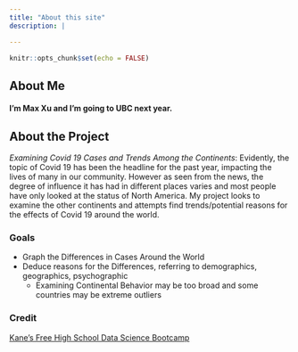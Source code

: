 ```yaml
---
title: "About this site"
description: |

---
```


```r
knitr::opts_chunk$set(echo = FALSE)
```

## About Me
#### I'm **Max Xu** and I'm going to UBC next year. 
## About the Project
*Examining Covid 19 Cases and Trends Among the Continents*: Evidently, the topic of Covid 19 has been the headline for the past year, impacting the lives of many in our community. However as seen from the news, the degree of influence it has had in different places varies and most people have only looked at the status of North America. My project looks to examine the other continents and attempts find trends/potential reasons for the effects of Covid 19 around the world. 

### Goals
* Graph the Differences in Cases Around the World     
* Deduce reasons for the Differences, referring to demographics, geographics, psychographic
  + Examining Continental Behavior may be too broad and some countries may be extreme outliers

### Credit
[Kane’s Free High School Data Science Bootcamp](https://bootcamp.davidkane.info/)